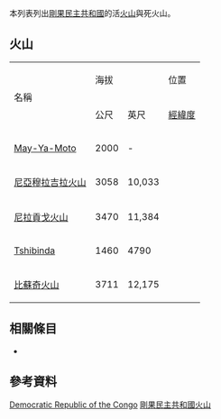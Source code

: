  
<!--This list is split from its main article where many elevations are incorrect-->
{{GeoGroupTemplate}}
{{seealso|火山列表}}
本列表列出[[剛果民主共和國|剛果民主共和國]]的活[[火山|火山]]與死火山。

== 火山 ==
{| border="1" cellpadding="1" cellspacing="0" 
|- align="center" bgcolor="cccccc"
| rowspan="2"|名稱 ||colspan ="2"| 海拔 || 位置  ||rowspan="2"| 最近爆發
|- align="center" bgcolor="cccccc"
| 公尺||英尺||[[經緯度|經緯度]]
|- align="right"
| align="left"| [[May-Ya-Moto|May-Ya-Moto]] || 2000 || - || {{coord|0.93|S|29.33|E| }} ||(1)
|- align="right"
| align="left"| [[尼亞穆拉吉拉火山|尼亞穆拉吉拉火山]] || 3058 || 10,033 || {{coord|1.408|S|29.20|E| }} || 2011
|- align="right"
| align="left"| [[尼拉貢戈火山|尼拉貢戈火山]] || 3470 || 11,384 || {{coord|1.52|S|29.25|E| }} || 2010 (持續)
|- align="right"
| align="left"| [[Tshibinda|Tshibinda]] || 1460 || 4790 || {{coord|2.32|S|28.75|E| }} || 全新世
|- align="right"
| align="left"| [[比蘇奇火山|比蘇奇火山]] || 3711 || 12,175 || {{coord|1.47|S|29.492|E| }} || 1957
|}

== 相關條目 ==
* {{tsl|en|List of mountains in Democratic Republic of the Congo|剛果民主共和國山峰列表}}

== 參考資料 ==
{{Reflist}}
{{Global Volcanism Program}}

[[Category:火山列表|Democratic Republic of the Congo]]
[[Category:剛果民主共和國火山|]]